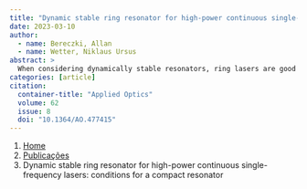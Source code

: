 ```yaml
---
title: "Dynamic stable ring resonator for high-power continuous single-frequency lasers: conditions for a compact resonator"
date: 2023-03-10
author:
  - name: Bereczki, Allan
  - name: Wetter, Niklaus Ursus
abstract: > 
  When considering dynamically stable resonators, ring lasers are good choices because they have a stability interval that is twice as large as that of linear resonators and sensitivity to misalignment decreasing with pump power; however, the literature does not provide easy design guidelines. A ring resonator utilizing Nd:YAG side pumped by diodes allowed single-frequency operation. The output single-frequency laser had good output characteristics; however, the overall length of the resonator did not allow for building a compact device with low misalignment sensitivity and larger spacing between longitudinal modes which could improve single-frequency performance. Based on previously developed equations, which allow for ease of design of a ring dynamically stable resonator, we discuss how to build an equivalent ring resonator, aiming to building a shorter resonator with the same stability zone parameters. The study of the symmetric resonator containing a pair of lenses allowed us to find the conditions to build the shortest possible resonator.
categories: [article]
citation: 
  container-title: "Applied Optics"
  volume: 62
  issue: 8
  doi: "10.1364/AO.477415"
---
```


```{=html}
<nav aria-label="breadcrumb">
  <ol class="breadcrumb">
    <li class="breadcrumb-item"><a href="../../index.html">Home</a></li>
    <li class="breadcrumb-item"><a href="../index.html">Publicações</a></li>
    <li class="breadcrumb-item active" aria-current="page">Dynamic stable ring resonator for high-power continuous single-frequency lasers: conditions for a compact resonator</li>
  </ol>
</nav>
```
